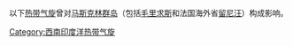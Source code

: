 以下[[热带气旋|热带气旋]]曾对[[马斯克林群岛|马斯克林群岛]]（包括[[毛里求斯|毛里求斯]]和法国海外省[[留尼汪|留尼汪]]）构成影响。

[[Category:西南印度洋热带气旋|Category:西南印度洋热带气旋]]